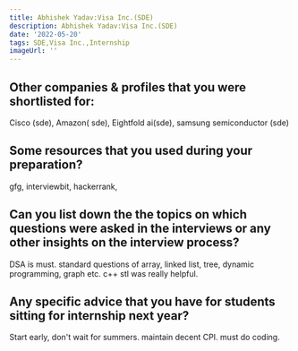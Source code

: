 ```yaml
---
title: Abhishek Yadav:Visa Inc.(SDE)
description: Abhishek Yadav:Visa Inc.(SDE)
date: '2022-05-20'
tags: SDE,Visa Inc.,Internship
imageUrl: ''
---
```


## Other companies & profiles that you were shortlisted for:
Cisco (sde), Amazon( sde), Eightfold ai(sde), samsung semiconductor (sde)

## Some resources that you used during your preparation?
gfg, interviewbit, hackerrank,

## Can you list down the the topics on which questions were asked in the interviews or any other insights on the interview process?
DSA is must.
standard questions of array, linked list, tree, dynamic programming, graph etc.
c++ stl was really helpful.
## Any specific advice that you have for students sitting for internship next year?
Start early, don't wait for summers.
maintain decent CPI.
must do coding.

